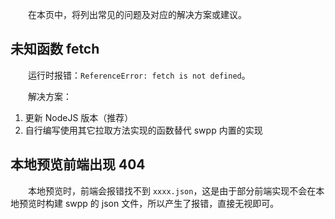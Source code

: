 
&emsp;&emsp;在本页中，将列出常见的问题及对应的解决方案或建议。

## 未知函数 fetch

&emsp;&emsp;运行时报错：`ReferenceError: fetch is not defined`。

&emsp;&emsp;解决方案：

1. 更新 NodeJS 版本（推荐）
2. 自行编写使用其它拉取方法实现的函数替代 swpp 内置的实现

## 本地预览前端出现 404

&emsp;&emsp;本地预览时，前端会报错找不到 `xxxx.json`，这是由于部分前端实现不会在本地预览时构建 swpp 的 json 文件，所以产生了报错，直接无视即可。